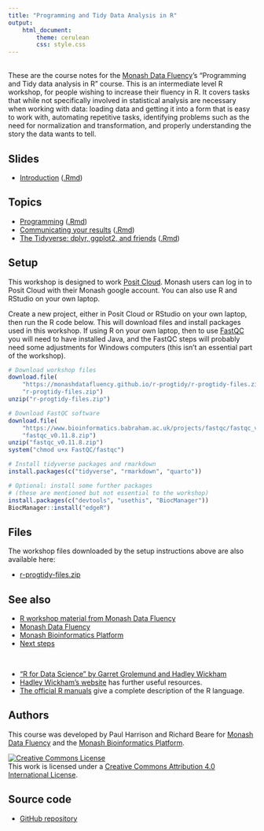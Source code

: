 ```yaml
---
title: "Programming and Tidy Data Analysis in R"
output: 
    html_document:
        theme: cerulean
        css: style.css
---
```


<br>
These are the course notes for the [Monash Data Fluency](https://www.monash.edu/data-fluency)'s "Programming and Tidy data analysis in R" course. This is an intermediate level R workshop, for people wishing to increase their fluency in R. It covers tasks that while not specifically involved in statistical analysis are necessary when working with data: loading data and getting it into a form that is easy to work with, automating repetitive tasks, identifying problems such as the need for normalization and transformation, and properly understanding the story the data wants to tell.

## Slides

* [Introduction](slides/introduction.html) ([.Rmd](slides/introduction.Rmd))

## Topics

* [Programming](topics/programming.html) ([.Rmd](topics/programming.Rmd))
* [Communicating your results](topics/communication.html) ([.Rmd](topics/communication.Rmd))
* [The Tidyverse: dplyr, ggplot2, and friends](topics/tidyverse.html) ([.Rmd](topics/tidyverse.Rmd))

## Setup

This workshop is designed to work [Posit Cloud](https://posit.cloud/). Monash users can log in to Posit Cloud with their Monash google account. You can also use R and RStudio on your own laptop.

Create a new project, either in Posit Cloud or RStudio on your own laptop, then run the R code below. This will download files and install packages used in this workshop. If using R on your own laptop, then to use [FastQC](https://www.bioinformatics.babraham.ac.uk/projects/fastqc/) you will need to have installed Java, and the FastQC steps will probably need some adjustments for Windows computers (this isn't an essential part of the workshop).

```r
# Download workshop files
download.file(
    "https://monashdatafluency.github.io/r-progtidy/r-progtidy-files.zip",
    "r-progtidy-files.zip")
unzip("r-progtidy-files.zip")

# Download FastQC software
download.file(
    "https://www.bioinformatics.babraham.ac.uk/projects/fastqc/fastqc_v0.11.8.zip",
    "fastqc_v0.11.8.zip")
unzip("fastqc_v0.11.8.zip")
system("chmod u+x FastQC/fastqc")

# Install tidyverse packages and rmarkdown
install.packages(c("tidyverse", "rmarkdown", "quarto"))

# Optional: install some further packages 
# (these are mentioned but not essential to the workshop)
install.packages(c("devtools", "usethis", "BiocManager"))
BiocManager::install("edgeR")
```

## Files

The workshop files downloaded by the setup instructions above are also available here:

* [r-progtidy-files.zip](r-progtidy-files.zip)


## See also

* [R workshop material from Monash Data Fluency](https://www.monash.edu/data-fluency/workshops)
* [Monash Data Fluency](https://www.monash.edu/data-fluency)
* [Monash Bioinformatics Platform](https://www.monash.edu/researchinfrastructure/bioinformatics)
* [Next steps](https://monashdatafluency.github.io/r-intro-2/next-steps.html)

<br>

* ["R for Data Science" by Garret Grolemund and Hadley Wickham](https://r4ds.had.co.nz/)
* [Hadley Wickham's website](http://hadley.nz/) has further useful resources.
* [The official R manuals](https://cran.r-project.org/manuals.html) give a complete description of the R language.


## Authors

This course was developed by Paul Harrison and Richard Beare for [Monash Data Fluency](https://www.monash.edu/data-fluency) and the [Monash Bioinformatics Platform](https://www.monash.edu/researchinfrastructure/bioinformatics).

<a rel="license" href="http://creativecommons.org/licenses/by/4.0/"><img alt="Creative Commons License" style="border-width:0" src="figures/CC-BY.png" /></a><br />This work is licensed under a <a rel="license" href="http://creativecommons.org/licenses/by/4.0/">Creative Commons Attribution 4.0 International License</a>.

## Source code

* [GitHub repository](https://github.com/MonashDataFluency/r-progtidy)




